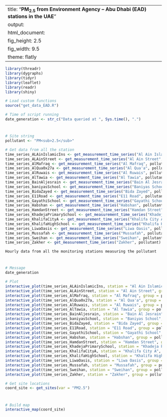
---
title: "**PM<sub>2.5</sub> from Environment Agency – Abu Dhabi (EAD) stations in the UAE**"
output:
  html_document:
    fig_height: 2.5
    fig_width: 9.5
    theme: flatly
---

```{r set_up, message = FALSE, echo = FALSE, warning = FALSE}
library(threadr)
library(dygraphs)
library(tidyr)
library(leaflet)
library(readr)
library(shiny)

# Load custom functions
source("get_data_EAD.R")

# Time of script running
date_generation <- str_c("Data queried at ", Sys.time(), ".")
```
# 

## 
```{r import_data, message = FALSE, echo = FALSE, results = "hide", cache = TRUE}

# Site string
pollutant <- "PM<sub>2.5</sub>"

# Get data from all the station
time_series_ALAinIslamicIns <- get_measurement_time_series("Al Ain Islamic Ins", pollutant)
time_series_ALAinStreet <- get_measurement_time_series("Al Ain Street", pollutant)
time_series_AlMafraq <- get_measurement_time_series("Al Mafraq", pollutant)
time_series_AlQua0x27a <- get_measurement_time_series("Al Qua'a", pollutant)
time_series_AlRuwais <- get_measurement_time_series("Al Ruwais", pollutant)
time_series_AlTawia <- get_measurement_time_series("Al Tawia", pollutant)
time_series_BainAljesrain <- get_measurement_time_series("Bain Al Jesrain", pollutant)
time_series_baniyasSchool <- get_measurement_time_series("Baniyas School", pollutant)
time_series_BidaZayed <- get_measurement_time_series("Bida Zayed", pollutant)
time_series_E11Road <- get_measurement_time_series("E11 Road", pollutant)
time_series_GayathiSchool <- get_measurement_time_series("Gayathi School", pollutant)
time_series_Habshan <- get_measurement_time_series("Habshan", pollutant)
time_series_HamdanStreet <- get_measurement_time_series("Hamdan Street", pollutant)
time_series_KhadejaPrimarySchool <- get_measurement_time_series("Khadeja Primary School", pollutant)
time_series_KhalifaCityA <- get_measurement_time_series("Khalifa City A", pollutant)
time_series_KhalifaHighSchool <- get_measurement_time_series("Khalifa High School", pollutant)
time_series_LiwaOasis <- get_measurement_time_series("Liwa Oasis", pollutant)
time_series_Mussafah <- get_measurement_time_series("Mussafah", pollutant)
time_series_Sweihan <- get_measurement_time_series("Sweihan", pollutant)
time_series_Zakher <- get_measurement_time_series("Zakher", pollutant)
```

 `Hourly data from all the monitoring stations measuring the pollutant`
 
# 

## 

```{r plot_EAD_PM2.5, echo = FALSE, cache = TRUE}
# Message
date_generation

# Plot
interactive_plot(time_series_ALAinIslamicIns, station = "Al Ain Islamic Ins", group =   pollutant, pollu="PM2.5")
interactive_plot(time_series_ALAinStreet, station = "Al Ain Street", group = pollutant, pollu="PM2.5")
interactive_plot(time_series_AlMafraq, station = "Al Mafraq", group = pollutant, pollu="PM2.5")
interactive_plot(time_series_AlQua0x27a, station = "Al Qua'a", group = pollutant, pollu="PM2.5")
interactive_plot(time_series_AlRuwais, station = "Al Ruwais", group = pollutant, pollu="PM2.5")
interactive_plot(time_series_AlTawia, station = "Al Tawia", group = pollutant, pollu="PM2.5")
interactive_plot(time_series_BainAljesrain, station = "Bain Al Jesrain", group = pollutant, pollu="PM2.5")
interactive_plot(time_series_baniyasSchool, station = "Baniyas School", group = pollutant, pollu="PM2.5")
interactive_plot(time_series_BidaZayed, station = "Bida Zayed", group = pollutant, pollu="PM2.5")
interactive_plot(time_series_E11Road, station = "E11 Road", group = pollutant, pollu="PM2.5")
interactive_plot(time_series_GayathiSchool, station = "Gayathi School", group = pollutant, pollu="PM2.5")
interactive_plot(time_series_Habshan, station = "Habshan", group = pollutant, pollu="PM2.5")
interactive_plot(time_series_HamdanStreet, station = "Hamdan Street", group = pollutant, pollu="PM2.5")
interactive_plot(time_series_KhadejaPrimarySchool, station = "Khadeja Primary School", group = pollutant, pollu="PM2.5")
interactive_plot(time_series_KhalifaCityA, station = "Khalifa City A", group = pollutant, pollu="PM2.5")
interactive_plot(time_series_KhalifaHighSchool, station = "Khalifa High School", group =pollutant, pollu="PM2.5")
interactive_plot(time_series_LiwaOasis, station = "Liwa Oasis", group = pollutant, pollu="PM2.5")
interactive_plot(time_series_Mussafah, station = "Mussafah", group = pollutant, pollu="PM2.5")
interactive_plot(time_series_Sweihan, station = "Sweihan", group = pollutant, pollu="PM2.5")
interactive_plot(time_series_Zakher, station = "Zakher", group = pollutant, pollu="PM2.5")

```


```{r import_data_for_map, message = FALSE, echo = FALSE, results = "hide", cache = TRUE}
# Get site locations
coord_site <- get_sites(var = "PM2.5")

```
#
 
##

```{r map, fig.height = 8, echo = FALSE, message = FALSE, cache = TRUE}
# Build map
interactive_map(coord_site)
```

 
 